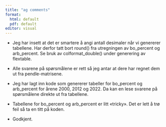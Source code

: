 ```yaml
---
title: "ag comments"
format: 
  html: default
  pdf: default
editor: visual
---
```


-   Jeg har insett at det er smartere å angi antall desimaler når vi genererer tabellene.
    Har derfor tatt bort round() fra utregningen av bo_percent og arb_percent.
    Se bruk av colformat_double() under generering av flextable.

-   Alle svarene på spørsmålene er rett så jeg antar at dere har regnet dem ut fra pendle-matrisene.

-   Jeg har lagt inn kode som genererer tabeller for bo_percent og arb_percent for årene 2000, 2012 og 2022.
    Da kan en lese svarene på spørsmålene direkte ut fra tabellene.

-   Tabellene for bo_percent og arb_percent er litt «tricky».
    Det er lett å trø feil så ta en titt på koden.

-   Godkjent.
